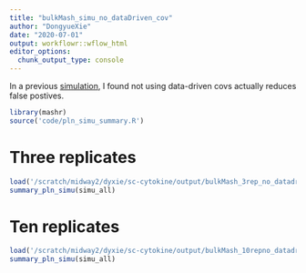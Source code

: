 ```yaml
---
title: "bulkMash_simu_no_dataDriven_cov"
author: "DongyueXie"
date: "2020-07-01"
output: workflowr::wflow_html
editor_options:
  chunk_output_type: console
---
```


In a previous [simulation](bulkMash_simu.html), I found not using data-driven covs actually reduces false postives. 

```r
library(mashr)
source('code/pln_simu_summary.R')
```

# Three replicates

```r
load('/scratch/midway2/dyxie/sc-cytokine/output/bulkMash_3rep_no_datadriven_cov.RData')
summary_pln_simu(simu_all)
```

# Ten replicates


```r
load('/scratch/midway2/dyxie/sc-cytokine/output/bulkMash_10repno_datadriven_cov.RData')
summary_pln_simu(simu_all)
```
